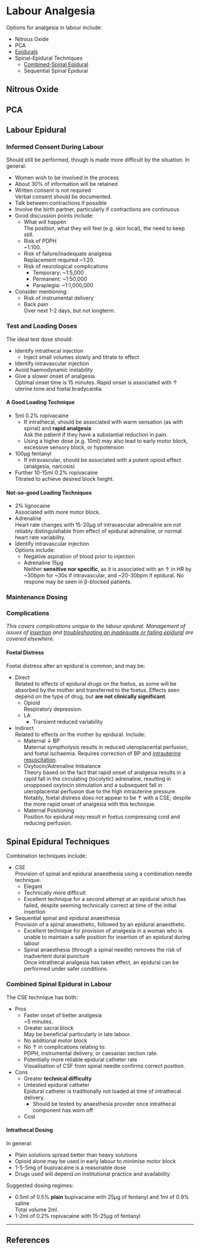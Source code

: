 # Labour Analgesia

Options for analgesia in labour include:

* Nitrous Oxide
* PCA
* [Epidurals](epi)
* Spinal-Epidural Techniques
	* [Combined-Spinal Epidural](cse)
	* Sequential Spinal Epidural

## Nitrous Oxide



## PCA


## Labour Epidural{#epi}





### Informed Consent During Labour\

Should still be performed, though is made more difficult by the situation. In general:

* Women wish to be involved in the process
* About 30% of information will be retained
* Written consent is not required\
Verbal consent should be documented.
* Talk between contractions if possible
* Involve the birth partner, particularly if contractions are continuous
* Good discussion points include:
    * What will happen\
    The position, what they will feel (e.g. skin local), the need to keep still.
    * Risk of PDPH\
    ~1:100.
    * Risk of failure/inadequate analgesia\
    Replacement required ~1:20.
    * Risk of neurological complications\
    	* Temporary: ~1:5,000
    	* Permanent: ~1:50,000
    	* Paraplegia: ~1:1,000,000
* Consider mentioning:
    * Risk of instrumental delivery
    * Back pain\
    Over next 1-2 days, but not longterm.


### Test and Loading Doses{#test}

The ideal test dose should:

* Identify intrathecal injection
    * Inject small volumes slowly and titrate to effect
* Identify intravascular injection
* Avoid haemodynamic instability
* Give a slower onset of analgesia\
Optimal onset time is 15 minutes. Rapid onset is associated with ↑ uterine tone and foetal bradycardia.


#### A Good Loading Technique

* 5ml 0.2% ropivacaine\
    * If intrathecal, should be associated with warm sensation (as with spinal) and **rapid analgesia**\
    Ask the patient if they have a substantial reduction in pain.
    * Using a higher dose (e.g. 10ml) may also lead to early motor block, excessive sensory block, or hypotension
* 100μg fentanyl
    * If intravascular, should be associated with a potent opioid effect (analgesia, narcosis)
* Further 10-15ml 0.2% ropivacaine\
Titrated to achieve desired block height.


#### Not-so-good Loading Techniques

* 2% lignocaine\
Associated with more motor block.
* Adrenaline\
Heart rate changes with 15-20μg of intravascular adrenaline are not reliably distinguishable from effect of epidural adrenaline, or normal heart rate variability.
* Identify intravascular injection\
Options include:
    * Negative aspiration of blood prior to injection
    * Adrenaline 15μg\
    Neither **sensitive nor specific**, as it is associated with an ↑ in HR by ~30bpm for ~30s if intravascular, and ~20-30bpm if epidural. No respone may be seen in β-blocked patients.


### Maintenance Dosing



### Complications\

*This covers complications unique to the labour epidural. Management of issues of [insertion](/anaesthesia/regional/epidural.md#comp) and [troubleshooting an inadequate or failing epidural](/anaesthesia/regional/epidural-mx.md#comp) are covered elsewhere.*


#### Foetal Distress

Foetal distress after an epidural is common, and may be:

* Direct\
Related to effects of epidural drugs on the foetus, as some will be absorbed by the mother and transferred to the foetus. Effects seen depend on the type of drug, but **are not clinically significant**:
	* Opioid\
	Respiratory depression.
	* LA\
		* Transient reduced variability
* Indirect\
Related to effects on the mother by epidural. Include:
	* Maternal ↓ BP\
	Maternal symptholysis results in reduced uteroplacental perfusion, and foetal ischaemia. Requires correction of BP and [intrauterine resuscitation](/management/obs/intrauterineresus.md).
	* Oxytocin/Adrenaline Imbalance\
	Theory based on the fact that rapid onset of analgesia results in a rapid fall in the circulating (tocolytic) adrenaline, resulting in unopposed oxytocin stimulation and a subsequent fall in uteroplacental perfusion due to the high intrauterine pressure. Notably, foetal distress does not appear to be ↑ with a CSE, despite the more rapid onset of analgesia with this technique.
	* Maternal Positioning\
	Position for epidural *may* result in foetus compressing cord and reducing perfusion.

## Spinal Epidural Techniques

Combination techniques include:

* CSE\
Provision of spinal and epidural anaesthesia using a combination needle technique.
	* Elegant
	* Technically more difficult
	* Excellent technique for a second attempt at an epidural which has failed, despite seeming technically correct at time of the initial insertion
* Sequential spinal and epidural anaesthesia\
Provision of a spinal anaesthetic, followed by an epidural anaesthetic.
	* Excellent technique for provision of analgesia in a woman who is unable to maintain a safe position for insertion of an epidural during labour
	* Spinal anaesthesia (through a spinal needle) removes the risk of inadvertent dural puncture\
	Once intrathecal analgesia has taken effect, an epidural can be performed under safer conditions.


### Combined Spinal Epidural in Labour{#cse}

The CSE technique has both:

* Pros
	* Faster onset of better analgesia\
	~5 minutes.
	* Greater sacral block\
	May be beneficial particularly in late labour.
	* No additional motor block
	* No ↑ in complications relating to:\
	PDPH, instrumental delivery, or caesarian section rate.
	* Potentially more reliable epidural catheter rate\
	Visualisation of CSF from spinal needle confirms correct position.
* Cons
	* Greater **technical difficulty**
	* Untested epidural catheter\
	Epidural catheter is traditionally not loaded at time of intrathecal delivery.
		* Should be tested by anaesthesia provider once intrathecal component has worn off
	* Cost


#### Intrathecal Dosing

In general:

* Plain solutions spread better than heavy solutions
* Opioid alone may be used in early labour to minimise motor block
* 1-5-5mg of bupivacaine is a reasonable dose
* Drugs used will depend on institutional practice and availability

Suggested dosing regimes:

* 0.5ml of 0.5% **plain** bupivacaine with 25μg of fentanyl and 1ml of 0.9% saline\
Total volume 2ml.
* 1-2ml of 0.2% ropivacaine with 15-25μg of fentanyl\

---

## References


